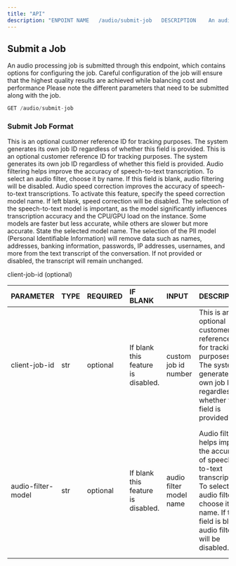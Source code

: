```yaml
---
title: "API"
description: "ENPOINT NAME	 /audio/submit-job	 DESCRIPTION	An audio processing job is submitted through this endpoint, which contains options for configuring the job. Careful configuration of the job will ensure that the highest quality results are achieved while balancing cost and performance. Please note the different parameters that need to be submitted along with the job.						"
---
```


## Submit a Job

An audio processing job is submitted through this endpoint, which contains options for configuring the job. Careful configuration of the job will ensure that the highest quality results are achieved while balancing cost and performance Please note the different parameters that need to be submitted along with the job.

```javascript
GET /audio/submit-job
```

### **Submit Job Format**

<ParamField query="client-job-id" path="param" header="client-job-id" default="If blank this feature is disabled." type="string" required placeholder="dssdsd">
  This is an optional customer reference ID for tracking purposes. The system generates its own job ID regardless of whether this field is provided.
</ParamField>

 
 <ParamField query="client-job-id" header="client-job-id" default="If blank this feature is disabled." type="string" required="optional" placeholder="custom job id number">
This is an optional customer reference ID for tracking purposes. The system generates its own job ID regardless of whether this field is provided.
</ParamField>

<ParamField query="audio-filter-model" header="audio-filter-model" default="If blank this feature is disabled." type="string" required="optional" placeholder="audio filter model name">
Audio filtering helps improve the accuracy of speech-to-text transcription. To select an audio filter, choose it by name. If this field is blank, audio filtering will be disabled.
</ParamField>

<ParamField query="speed-correction-model" header="speed-correction-model" default="If blank this feature is disabled." type="string" required="optional" placeholder="speed correction model name">
Audio speed correction improves the accuracy of speech-to-text transcriptions. To activate this feature, specify the speed correction model name. If left blank, speed correction will be disabled.
</ParamField>

<ParamField query="s2t-model" header="s2t-model" default="Can not be blank" type="string" required="required" placeholder="speech to text model name">
The selection of the speech-to-text model is important, as the model significantly influences transcription accuracy and the CPU/GPU load on the instance. Some models are faster but less accurate, while others are slower but more accurate. State the selected model name.
</ParamField>

<ParamField query="remove-ppi" header="remove-ppi" default="If blank this feature is disabled." type="string" required="optional" placeholder="remove ppi model name">
The selection of the PII model (Personal Identifiable Information) will remove data such as names, addresses, banking information, passwords, IP addresses, usernames, and more from the text transcript of the conversation. If not provided or disabled, the transcript will remain unchanged.
</ParamField>



client-job-id  (optional) 

| **PARAMETER**      | **TYPE** | **REQUIRED** | **IF BLANK**                       | **INPUT**               | **DESCRIPTION**                                                                                                                                                                     | **ERRORS**                                                                                                                     |
| :----------------- | :------- | :----------- | :--------------------------------- | :---------------------- | :---------------------------------------------------------------------------------------------------------------------------------------------------------------------------------- | :----------------------------------------------------------------------------------------------------------------------------- |
| client-job-id      | str      | optional     | If blank this feature is disabled. | custom job id number    | This is an optional customer reference ID for tracking purposes. The system generates its own job ID regardless of whether this field is provided.                                  | The entered value cannot be longer than 255 characters.                                                                        |
| audio-filter-model | str      | optional     | If blank this feature is disabled. | audio filter model name | Audio filtering helps improve the accuracy of speech-to-text transcription. To select an audio filter, choose it by name. If this field is blank, audio filtering will be disabled. | The audio filter model name was entered incorrectly or an invalid model was selected. Please verify the available model names. |